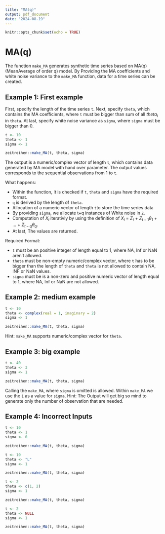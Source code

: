 ```yaml
---
title: "MA(q)"
output: pdf_document
date: "2024-08-19"
---
```


```r
knitr::opts_chunk$set(echo = TRUE)
```



# MA(q)

The function `make_MA` generates synthetic time series based on MA(q) (MeanAverage of order q) model. By Providing the MA coefficients and white noise variance to the `make_MA` function, data for a time series can be created.

## Example 1: First example

First, specify the length of the time series `t`. Next, specify `theta`, which contains the MA coefficients, where `t` must be bigger than sum of all $theta_i$ in `theta`. At last, specify white noise variance as `sigma`, where `sigma` must be bigger than 0.

```r
t <- 10
theta <- 1
sigma <- 1

zeitreihen::make_MA(t, theta, sigma)
```

The output is a numeric/complex vector of length `t`, which contains data generated by MA model with hand over parameter. The output values corresponds to the sequential observations from 1 to `t`.

What happens:

* Within the function, It is checked if `t`, `theta` and `sigma` have the required format.
* `q` is derived by the length of `theta`.
* Allocation of a numeric vector of length `t`to store the time series data
* By providing `sigma`, we allocate t+q instances of White noise in `Z`.
* Computation of $X_i$ iterativly by using the definition of $X_i$ = $Z_t$ + $Z_{t-1}\theta_{1}$ + ... + $Z_{t-q}\theta_{q}$.
* At last, The values are returned.

Required Format:

* `t` must be an positive integer of length equal to 1, where NA, Inf or NaN aren't allowed.
* `theta` must be non-empty numeric/complex vector, where `t` has to be bigger than the length of `theta` and `theta` is not allowed to contain NA, INF or NaN values.
* `sigma` must be is a non-zero and positive numeric vector of length equal to 1, where NA, Inf or NaN are not allowed.

## Example 2: medium example

```r
t <- 10
theta <- complex(real = 1, imaginary = 2)
sigma <- 1

zeitreihen::make_MA(t, theta, sigma)
```

Hint: `make_MA` supports numeric/complex vector for `theta`.

## Example 3: big example

```r
t <- 40
theta <- 3
sigma <- 1

zeitreihen::make_MA(t, theta, sigma)
```

Calling the `make_MA`, where `sigma` is omitted is allowed. Within `make_MA` we use the `1` as a value for `sigma`. Hint: The Output will get big so mind to generate only the number of observation that are needed.

## Example 4: Incorrect Inputs

```r
t <- 10
theta <- 1
sigma <- 0

zeitreihen::make_MA(t, theta, sigma)
```

```r
t <- 10
theta <- "L"
sigma <- 1

zeitreihen::make_MA(t, theta, sigma)
```

```r
t <- 2
theta <- c(1, 2)
sigma <- 1

zeitreihen::make_MA(t, theta, sigma)
```

```r
t <- 2
theta <- NULL
sigma <- 1

zeitreihen::make_MA(t, theta, sigma)
```
